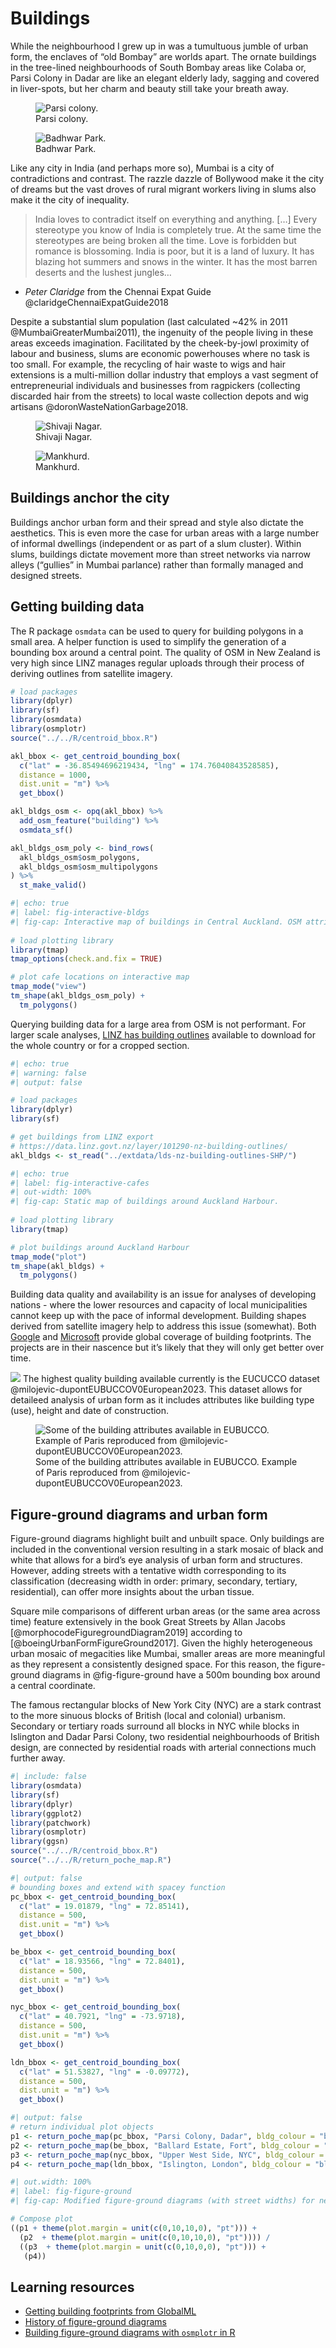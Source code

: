 
# Buildings
While the neighbourhood I grew up in was a tumultuous jumble of urban form, the enclaves of "old Bombay" are worlds apart. The ornate buildings in the tree-lined neighbourhoods of South Bombay areas like Colaba or, Parsi Colony in Dadar are like an elegant elderly lady, sagging and covered in liver-spots, but her charm and beauty still take your breath away. 

::: {layout-ncol=2}

![Parsi colony.](./assets/parsi-colony.jpeg)

![Badhwar Park.](./assets/badhwar-park.jpeg)
:::

Like any city in India (and perhaps more so), Mumbai is a city of contradictions and contrast. The razzle dazzle of Bollywood make it the city of dreams but the vast droves of rural migrant workers living in slums also make it the city of inequality. 

> India loves to contradict itself on everything and anything. [...] Every stereotype you know of India is completely true. At the same time the stereotypes are being broken all the time. 
> Love is forbidden but romance is blossoming. India is poor, but it is a land of luxury. It has blazing hot summers and snows in the winter. It has the most barren deserts and the lushest jungles...

- _Peter Claridge_ from the Chennai Expat Guide @claridgeChennaiExpatGuide2018

Despite a substantial slum population (last calculated ~42% in 2011 @MumbaiGreaterMumbai2011), the ingenuity of the people living in these areas exceeds imagination. Facilitated by the cheek-by-jowl proximity of labour and business, slums are economic powerhouses where no task is too small. For example, the recycling of hair waste to wigs and hair extensions is a multi-million dollar industry that employs a vast segment of entrepreneurial individuals and businesses from ragpickers (collecting discarded hair from the streets) to local waste collection depots and wig artisans @doronWasteNationGarbage2018. 

::: {layout-ncol=2}
![Shivaji Nagar.](./assets/shivaji-nagar.jpeg)

![Mankhurd.](./assets/mankhurd.jpeg)
:::


## Buildings anchor the city
Buildings anchor urban form and their spread and style also dictate the aesthetics. This is even more the case for urban areas with a large number of informal dwellings (independent or as part of a slum cluster). Within slums, buildings dictate movement more than street networks via narrow alleys (“gullies” in Mumbai parlance) rather than formally managed and designed streets. 

## Getting building data
The R package `osmdata` can be used to query for building polygons in a small area. A helper function is used to simplify the generation of a bounding box around a central point. The quality of OSM in New Zealand is very high since LINZ manages regular uploads through their process of deriving outlines from satellite imagery. 

```r
# load packages
library(dplyr)
library(sf)
library(osmdata)
library(osmplotr)
source("../../R/centroid_bbox.R")

akl_bbox <- get_centroid_bounding_box(
  c("lat" = -36.85494696219434, "lng" = 174.76040843528585),
  distance = 1000,
  dist.unit = "m") %>% 
  get_bbox()

akl_bldgs_osm <- opq(akl_bbox) %>%
  add_osm_feature("building") %>% 
  osmdata_sf()

akl_bldgs_osm_poly <- bind_rows(
  akl_bldgs_osm$osm_polygons,
  akl_bldgs_osm$osm_multipolygons
) %>% 
  st_make_valid()
```


```r
#| echo: true
#| label: fig-interactive-bldgs
#| fig-cap: Interactive map of buildings in Central Auckland. OSM attributes associated with buildings can be accessed by hovering and clicking on a given building polygon though most attributes are generally not filled in. 
 
# load plotting library
library(tmap)
tmap_options(check.and.fix = TRUE)

# plot cafe locations on interactive map
tmap_mode("view")
tm_shape(akl_bldgs_osm_poly) + 
  tm_polygons()
```

Querying building data for a large area from OSM is not performant. For larger scale analyses, [LINZ has building outlines](https://data.linz.govt.nz/layer/101290-nz-building-outlines/) available to download for the whole country or for a cropped section. 

```r
#| echo: true
#| warning: false
#| output: false

# load packages
library(dplyr)
library(sf)

# get buildings from LINZ export
# https://data.linz.govt.nz/layer/101290-nz-building-outlines/
akl_bldgs <- st_read("../extdata/lds-nz-building-outlines-SHP/")
```

```r
#| echo: true
#| label: fig-interactive-cafes
#| out-width: 100%
#| fig-cap: Static map of buildings around Auckland Harbour. 
 
# load plotting library
library(tmap)

# plot buildings around Auckland Harbour
tmap_mode("plot")
tm_shape(akl_bldgs) + 
  tm_polygons()
```

Building data quality and availability is an issue for analyses of developing nations - where the lower resources and capacity of local municipalities cannot keep up with the pace of informal development. Building shapes derived from satellite imagery help to address this issue (somewhat). Both [Google](https://sites.research.google/open-buildings/) and [Microsoft](https://github.com/microsoft/GlobalMLBuildingFootprints) provide global coverage of building footprints. The projects are in their nascence but it's likely that they will only get better over time. 


![](./assets/global-ml-osm.png)
The highest quality building available currently is the EUCUCCO dataset @milojevic-dupontEUBUCCOV0European2023. This dataset allows for detaileed analysis of urban form as it includes attributes like building type (use), height and date of construction. 

![Some of the building attributes available in EUBUCCO. Example of Paris reproduced from @milojevic-dupontEUBUCCOV0European2023.](./assets/eubucco.png)


## Figure-ground diagrams and urban form
Figure-ground diagrams highlight built and unbuilt space. Only buildings are included in the conventional version resulting in a stark mosaic of black and white that allows for a bird’s eye analysis of urban form and structures. However, adding streets with a tentative width corresponding to its classification (decreasing width in order: primary, secondary, tertiary, residential), can offer more insights about the urban tissue. 

Square mile comparisons of different urban areas (or the same area across time) feature extensively in the book Great Streets by Allan Jacobs [@morphocodeFiguregroundDiagram2019] according to [@boeingUrbanFormFigureGround2017]. Given the highly heterogeneous urban mosaic of megacities like Mumbai, smaller areas are more meaningful as they represent a consistently designed space. For this reason, the figure-ground diagrams in @fig-figure-ground have a 500m bounding box around a central coordinate.

The famous rectangular blocks of New York City (NYC) are a stark contrast to the more sinuous blocks of British (local and colonial) urbanism. Secondary or tertiary roads surround all blocks in NYC while blocks in Islington and Dadar Parsi Colony, two residential neighbourhoods of British design, are connected by residential roads with arterial connections much further away.

```r
#| include: false
library(osmdata)
library(sf)
library(dplyr)
library(ggplot2)
library(patchwork)
library(osmplotr)
library(ggsn)
source("../../R/centroid_bbox.R")
source("../../R/return_poche_map.R")
```


```r
#| output: false
# bounding boxes and extend with spacey function
pc_bbox <- get_centroid_bounding_box(
  c("lat" = 19.01879, "lng" = 72.85141),
  distance = 500,
  dist.unit = "m") %>% 
  get_bbox()

be_bbox <- get_centroid_bounding_box(
  c("lat" = 18.93566, "lng" = 72.8401),
  distance = 500,
  dist.unit = "m") %>% 
  get_bbox()

nyc_bbox <- get_centroid_bounding_box(
  c("lat" = 40.7921, "lng" = -73.9718),
  distance = 500,
  dist.unit = "m") %>% 
  get_bbox()

ldn_bbox <- get_centroid_bounding_box(
  c("lat" = 51.53827, "lng" = -0.09772),
  distance = 500,
  dist.unit = "m") %>% 
  get_bbox()

```


```r
#| output: false
# return individual plot objects
p1 <- return_poche_map(pc_bbox, "Parsi Colony, Dadar", bldg_colour = "black", map_bg = "white")
p2 <- return_poche_map(be_bbox, "Ballard Estate, Fort", bldg_colour = "black", map_bg = "white")
p3 <- return_poche_map(nyc_bbox, "Upper West Side, NYC", bldg_colour = "black", map_bg = "white")
p4 <- return_poche_map(ldn_bbox, "Islington, London", bldg_colour = "black", map_bg = "white")
```

```r
#| out.width: 100%
#| label: fig-figure-ground
#| fig-cap: Modified figure-ground diagrams (with street widths) for neighbourhoods in Mumbai, London and New York City. 

# Compose plot
((p1 + theme(plot.margin = unit(c(0,10,10,0), "pt"))) +
  (p2  + theme(plot.margin = unit(c(0,10,10,0), "pt")))) / 
  ((p3  + theme(plot.margin = unit(c(0,10,0,0), "pt"))) + 
   (p4))
```

## Learning resources
- [Getting building footprints from GlobalML](https://shriv.github.io/e-flaneur/posts/global-ml/)
- [History of figure-ground diagrams](https://morphocode.com/figure-ground-diagram/)
- [Building figure-ground diagrams with `osmplotr` in R](https://shriv.github.io/e-flaneur/posts/osmplotr/)
